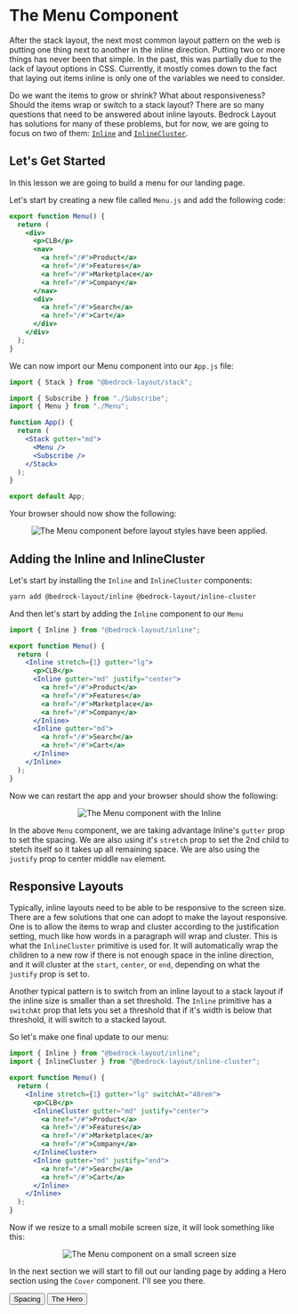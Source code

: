 
<Meta title="Getting Started/Lesson 4: The Menu Component" />

# The Menu Component

After the stack layout, the next most common layout pattern on the web is putting one thing next to another in the inline direction. Putting two or more things has never been that simple. In the past, this was partially due to the lack of layout options in CSS. Currently, it mostly comes down to the fact that laying out items inline is only one of the variables we need to consider.

Do we want the items to grow or shrink? What about responsiveness? Should the items wrap or switch to a stack layout? There are so many questions that need to be answered about inline layouts. Bedrock Layout has solutions for many of these problems, but for now, we are going to focus on two of them: [`Inline`](/docs/spacer-components-inline--api) and [`InlineCluster`](/docs/spacer-components-inlinecluster--api).

## Let's Get Started

In this lesson we are going to build a menu for our landing page.

Let's start by creating a new file called `Menu.js` and add the following code:

```jsx
export function Menu() {
  return (
    <div>
      <p>CLB</p>
      <nav>
        <a href="/#">Product</a>
        <a href="/#">Features</a>
        <a href="/#">Marketplace</a>
        <a href="/#">Company</a>
      </nav>
      <div>
        <a href="/#">Search</a>
        <a href="/#">Cart</a>
      </div>
    </div>
  );
}

```

We can now import our Menu component into our `App.js` file:

```jsx
import { Stack } from "@bedrock-layout/stack";

import { Subscribe } from "./Subscribe";
import { Menu } from "./Menu";

function App() {
  return (
    <Stack gutter="md">
      <Menu />
      <Subscribe />
    </Stack>
  );
}

export default App;
```

Your browser should now show the following:

<Center centerChildren>
  <img
    style={{ maxWidth: 800 }}
    src={menuStart}
    alt="The Menu component before layout styles have been applied."
  />
</Center>

## Adding the Inline and InlineCluster

Let's start by installing the `Inline` and `InlineCluster` components:

```bash
yarn add @bedrock-layout/inline @bedrock-layout/inline-cluster
```

And then let's start by adding the `Inline` component to our `Menu`

```jsx
import { Inline } from "@bedrock-layout/inline";

export function Menu() {
  return (
    <Inline stretch={1} gutter="lg">
      <p>CLB</p>
      <Inline gutter="md" justify="center">
        <a href="/#">Product</a>
        <a href="/#">Features</a>
        <a href="/#">Marketplace</a>
        <a href="/#">Company</a>
      </Inline>
      <Inline gutter="md">
        <a href="/#">Search</a>
        <a href="/#">Cart</a>
      </Inline>
    </Inline>
  );
}
```

Now we can restart the app and your browser should show the following:

<Center centerChildren>
  <img
    style={{ maxWidth: 800 }}
    src={menuInline}
    alt="The Menu component with the Inline"
  />
</Center>

In the above `Menu` component, we are taking advantage Inline's `gutter` prop to set the spacing. We are also using it's `stretch` prop to set the 2nd child to stetch itself so it takes up all remaining space. We are also using the `justify` prop to center middle `nav` element.

## Responsive Layouts

Typically, inline layouts need to be able to be responsive to the screen size. There are a few solutions that one can adopt to make the layout responsive. One is to allow the items to wrap and cluster according to the justification setting, much like how words in a paragraph will wrap and cluster. This is what the `InlineCluster` primitive is used for. It will automatically wrap the children to a new row if there is not enough space in the inline direction, and it will cluster at the `start`, `center`, or `end`, depending on what the `justify` prop is set to.

Another typical pattern is to switch from an inline layout to a stack layout if the inline size is smaller than a set threshold. The `Inline` primitive has a `switchAt` prop that lets you set a threshold that if it's width is below that threshold, it will switch to a stacked layout.

So let's make one final update to our menu:

```jsx
import { Inline } from "@bedrock-layout/inline";
import { InlineCluster } from "@bedrock-layout/inline-cluster";

export function Menu() {
  return (
    <Inline stretch={1} gutter="lg" switchAt="40rem">
      <p>CLB</p>
      <InlineCluster gutter="md" justify="center">
        <a href="/#">Product</a>
        <a href="/#">Features</a>
        <a href="/#">Marketplace</a>
        <a href="/#">Company</a>
      </InlineCluster>
      <Inline gutter="md" justify="end">
        <a href="/#">Search</a>
        <a href="/#">Cart</a>
      </Inline>
    </Inline>
  );
}
```

Now if we resize to a small mobile screen size, it will look something like this:

<Center centerChildren>
  <img
    style={{ maxWidth: 800 }}
    src={menuMobile}
    alt="The Menu component on a small screen size"
  />
</Center>

In the next section we will start to fill out our landing page by adding a Hero section using the `Cover` component. I'll see you there.

<Inline switchAt="25rem" stretch={1} gutter="md" minItemWidth="fit-content">
  <Button as="a" href="/?path=/docs/getting-started-lesson-3-spacing--page">
    Spacing
  </Button>
  <span />
  <Button as="a" href="/?path=/docs/getting-started-lesson-5-the-hero--page">
    The Hero
  </Button>
</Inline>
